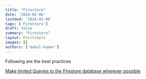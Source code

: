 ```yaml
---
title: "Firestore"
date: '2024-02-06'
lastmod: '2024-02-06'
tags: ['Firestore']
draft: false
summary: "Firestore"
layout: PostSimple
images: []
authors: ['mukul-kumar']
---
```


Following are the best practices

[Make limited Queries to the Firestore database wherever possible](/data/blog/code-review/database/no-sql/firestore/make-limited-Queries-to-the-Firestore-database-wherever-possible)
